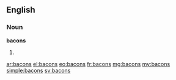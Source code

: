 ==English==

===Noun===
'''bacons'''

# {{plural of|bacon}}

[[ar:bacons]]
[[el:bacons]]
[[eo:bacons]]
[[fr:bacons]]
[[mg:bacons]]
[[my:bacons]]
[[simple:bacons]]
[[sv:bacons]]